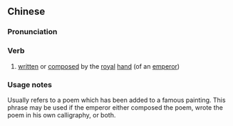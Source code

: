 {{also|御题}}
==Chinese==
{{zh-forms|s=御题}}

===Pronunciation===
{{zh-pron
|m=yùtí
|cat=v
}}

===Verb===
{{zh-verb}}

# {{lb|zh|archaic}} [[written]] or [[composed]] by the [[royal]] [[hand]] (of an [[emperor]])

===Usage notes===
Usually refers to a poem which has been added to a famous painting. This phrase may be used if the emperor either composed the poem, wrote the poem in his own calligraphy, or both.